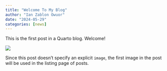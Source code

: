 ```yaml
---
title: "Welcome To My Blog"
author: "Ian Zablon Owuor"
date: "2024-05-29"
categories: [news]
---
```


This is the first post in a Quarto blog. Welcome!

![](thumbnail.jpg)

Since this post doesn't specify an explicit `image`, the first image in the post will be used in the listing page of posts.
